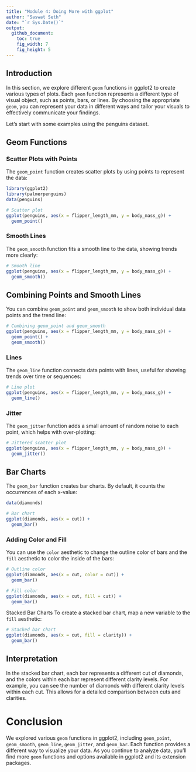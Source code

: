 ```yaml
---
title: "Module 4: Doing More with ggplot"
author: "Saswat Seth"
date: "`r Sys.Date()`"
output: 
  github_document:
    toc: true
    fig_width: 7
    fig_height: 5
---
```

 

## Introduction

In this section, we explore different `geom` functions in ggplot2 to create various types of plots. Each `geom` function represents a different type of visual object, such as points, bars, or lines. By choosing the appropriate `geom`, you can represent your data in different ways and tailor your visuals to effectively communicate your findings.

Let's start with some examples using the penguins dataset.

## Geom Functions

### Scatter Plots with Points

The `geom_point` function creates scatter plots by using points to represent the data:

```r
library(ggplot2)
library(palmerpenguins)
data(penguins)
```

```r
# Scatter plot
ggplot(penguins, aes(x = flipper_length_mm, y = body_mass_g)) +
  geom_point()
```

### Smooth Lines

The `geom_smooth` function fits a smooth line to the data, showing trends more clearly:

```r
# Smooth line
ggplot(penguins, aes(x = flipper_length_mm, y = body_mass_g)) +
  geom_smooth()
```

## Combining Points and Smooth Lines
You can combine `geom_point` and `geom_smooth` to show both individual data points and the trend line:

```r
# Combining geom_point and geom_smooth
ggplot(penguins, aes(x = flipper_length_mm, y = body_mass_g)) +
  geom_point() +
  geom_smooth()
```

### Lines

The `geom_line` function connects data points with lines, useful for showing trends over time or sequences:

```r
# Line plot
ggplot(penguins, aes(x = flipper_length_mm, y = body_mass_g)) +
  geom_line()
```

### Jitter

The `geom_jitter` function adds a small amount of random noise to each point, which helps with over-plotting:

```r
# Jittered scatter plot
ggplot(penguins, aes(x = flipper_length_mm, y = body_mass_g)) +
  geom_jitter()
```

## Bar Charts

The `geom_bar` function creates bar charts. By default, it counts the occurrences of each x-value:

```r
data(diamonds)
```

```r
# Bar chart
ggplot(diamonds, aes(x = cut)) +
  geom_bar()
```

### Adding Color and Fill

You can use the `color` aesthetic to change the outline color of bars and the `fill` aesthetic to color the inside of the bars:

```r
# Outline color
ggplot(diamonds, aes(x = cut, color = cut)) +
  geom_bar()
```

```r
# Fill color
ggplot(diamonds, aes(x = cut, fill = cut)) +
  geom_bar()
```

Stacked Bar Charts
To create a stacked bar chart, map a new variable to the `fill` aesthetic:

```r
# Stacked bar chart
ggplot(diamonds, aes(x = cut, fill = clarity)) +
  geom_bar()
```

## Interpretation

In the stacked bar chart, each bar represents a different cut of diamonds, and the colors within each bar represent different clarity levels. For example, you can see the number of diamonds with different clarity levels within each cut. This allows for a detailed comparison between cuts and clarities.

# Conclusion

We explored various `geom` functions in ggplot2, including `geom_point`, `geom_smooth`, `geom_line`, `geom_jitter`, and `geom_bar`. Each function provides a different way to visualize your data. As you continue to analyze data, you'll find more `geom` functions and options available in ggplot2 and its extension packages.


